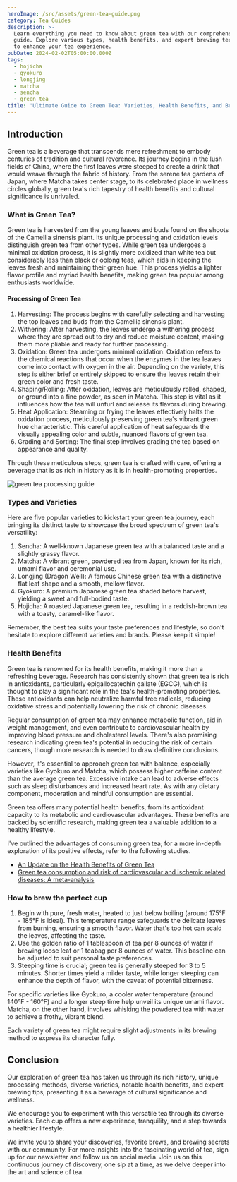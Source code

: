 ```yaml
---
heroImage: /src/assets/green-tea-guide.png
category: Tea Guides
description: >-
  Learn everything you need to know about green tea with our comprehensive
  guide. Explore various types, health benefits, and expert brewing techniques
  to enhance your tea experience.
pubDate: 2024-02-02T05:00:00.000Z
tags:
  - hojicha
  - gyokuro
  - longjing
  - matcha
  - sencha
  - green tea
title: 'Ultimate Guide to Green Tea: Varieties, Health Benefits, and Brewing Tips'
---
```


## Introduction

Green tea is a beverage that transcends mere refreshment to embody centuries of tradition and cultural reverence. Its journey begins in the lush fields of China, where the first leaves were steeped to create a drink that would weave through the fabric of history. From the serene tea gardens of Japan, where Matcha takes center stage, to its celebrated place in wellness circles globally, green tea's rich tapestry of health benefits and cultural significance is unrivaled.

### What is Green Tea?

Green tea is harvested from the young leaves and buds found on the shoots of the Camellia sinensis plant. Its unique processing and oxidation levels distinguish green tea from other types. While green tea undergoes a minimal oxidation process, it is slightly more oxidized than white tea but considerably less than black or oolong teas, which aids in keeping the leaves fresh and maintaining their green hue. This process yields a lighter flavor profile and myriad health benefits, making green tea popular among enthusiasts worldwide.

#### Processing of Green Tea

1. Harvesting: The process begins with carefully selecting and harvesting the top leaves and buds from the Camellia sinensis plant.
2. Withering: After harvesting, the leaves undergo a withering process where they are spread out to dry and reduce moisture content, making them more pliable and ready for further processing.
3. Oxidation: Green tea undergoes minimal oxidation. Oxidation refers to the chemical reactions that occur when the enzymes in the tea leaves come into contact with oxygen in the air. Depending on the variety, this step is either brief or entirely skipped to ensure the leaves retain their green color and fresh taste.
4. Shaping/Rolling: After oxidation, leaves are meticulously rolled, shaped, or ground into a fine powder, as seen in Matcha. This step is vital as it influences how the tea will unfurl and release its flavors during brewing.
5. Heat Application: Steaming or frying the leaves effectively halts the oxidation process, meticulously preserving green tea's vibrant green hue characteristic. This careful application of heat safeguards the visually appealing color and subtle, nuanced flavors of green tea.
6. Grading and Sorting: The final step involves grading the tea based on appearance and quality.

Through these meticulous steps, green tea is crafted with care, offering a beverage that is as rich in history as it is in health-promoting properties.

![green tea processing guide](/src/assets/green-tea-processing.png)

### Types and Varieties

Here are five popular varieties to kickstart your green tea journey, each bringing its distinct taste to showcase the broad spectrum of green tea's versatility:

1. Sencha: A well-known Japanese green tea with a balanced taste and a slightly grassy flavor.
2. Matcha: A vibrant green, powdered tea from Japan, known for its rich, umami flavor and ceremonial use.
3. Longjing (Dragon Well): A famous Chinese green tea with a distinctive flat leaf shape and a smooth, mellow flavor.
4. Gyokuro: A premium Japanese green tea shaded before harvest, yielding a sweet and full-bodied taste.
5. Hojicha: A roasted Japanese green tea, resulting in a reddish-brown tea with a toasty, caramel-like flavor.

Remember, the best tea suits your taste preferences and lifestyle, so don't hesitate to explore different varieties and brands. Please keep it simple!

### Health Benefits

Green tea is renowned for its health benefits, making it more than a refreshing beverage. Research has consistently shown that green tea is rich in antioxidants, particularly epigallocatechin gallate (EGCG), which is thought to play a significant role in the tea's health-promoting properties. These antioxidants can help neutralize harmful free radicals, reducing oxidative stress and potentially lowering the risk of chronic diseases.

Regular consumption of green tea may enhance metabolic function, aid in weight management, and even contribute to cardiovascular health by improving blood pressure and cholesterol levels. There's also promising research indicating green tea's potential in reducing the risk of certain cancers, though more research is needed to draw definitive conclusions.

However, it's essential to approach green tea with balance, especially varieties like Gyokuro and Matcha, which possess higher caffeine content than the average green tea. Excessive intake can lead to adverse effects such as sleep disturbances and increased heart rate. As with any dietary component, moderation and mindful consumption are essential.

Green tea offers many potential health benefits, from its antioxidant capacity to its metabolic and cardiovascular advantages. These benefits are backed by scientific research, making green tea a valuable addition to a healthy lifestyle.

I've outlined the advantages of consuming green tea; for a more in-depth exploration of its positive effects, refer to the following studies.

- [An Update on the Health Benefits of Green Tea](https://www.mdpi.com/2306-5710/3/1/6)
- [Green tea consumption and risk of cardiovascular and ischemic related diseases: A meta-analysis](https://pubmed.ncbi.nlm.nih.gov/26318390/%C2%A0)

### How to brew the perfect cup

1. Begin with pure, fresh water, heated to just below boiling (around 175°F - 185°F is ideal). This temperature range safeguards the delicate leaves from burning, ensuring a smooth flavor. Water that's too hot can scald the leaves, affecting the taste.
2. Use the golden ratio of 1 tablespoon of tea per 8 ounces of water if brewing loose leaf or 1 teabag per 8 ounces of water. This baseline can be adjusted to suit personal taste preferences.
3. Steeping time is crucial; green tea is generally steeped for 3 to 5 minutes. Shorter times yield a milder taste, while longer steeping can enhance the depth of flavor, with the caveat of potential bitterness.

For specific varieties like Gyokuro, a cooler water temperature (around 140°F - 160°F) and a longer steep time help unveil its unique umami flavor. Matcha, on the other hand, involves whisking the powdered tea with water to achieve a frothy, vibrant blend.

Each variety of green tea might require slight adjustments in its brewing method to express its character fully.

## Conclusion

Our exploration of green tea has taken us through its rich history, unique processing methods, diverse varieties, notable health benefits, and expert brewing tips, presenting it as a beverage of cultural significance and wellness.

We encourage you to experiment with this versatile tea through its diverse varieties. Each cup offers a new experience, tranquility, and a step towards a healthier lifestyle.

We invite you to share your discoveries, favorite brews, and brewing secrets with our community. For more insights into the fascinating world of tea, sign up for our newsletter and follow us on social media. Join us on this continuous journey of discovery, one sip at a time, as we delve deeper into the art and science of tea.
